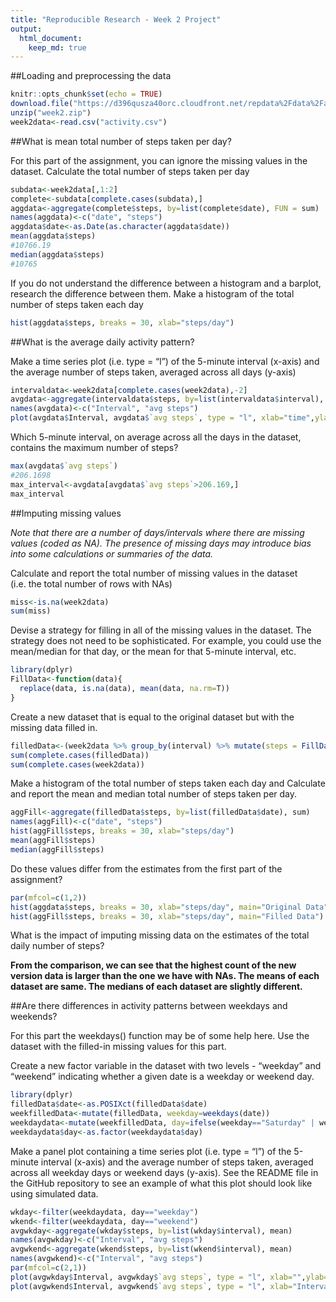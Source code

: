 ---
title: "Reproducible Research - Week 2 Project"
output: 
  html_document:
    keep_md: true
---
##Loading and preprocessing the data
```{r setup, include=FALSE}
knitr::opts_chunk$set(echo = TRUE)
download.file("https://d396qusza40orc.cloudfront.net/repdata%2Fdata%2Factivity.zip", destfile = "week2.zip")
unzip("week2.zip")
week2data<-read.csv("activity.csv")
```




##What is mean total number of steps taken per day?

For this part of the assignment, you can ignore the missing values in the dataset.
Calculate the total number of steps taken per day
```{r}
subdata<-week2data[,1:2]
complete<-subdata[complete.cases(subdata),]
aggdata<-aggregate(complete$steps, by=list(complete$date), FUN = sum)
names(aggdata)<-c("date", "steps")
aggdata$date<-as.Date(as.character(aggdata$date))
mean(aggdata$steps)
#10766.19
median(aggdata$steps)
#10765
```

If you do not understand the difference between a histogram and a barplot, research the difference between them. 
Make a histogram of the total number of steps taken each day 
```{r}
hist(aggdata$steps, breaks = 30, xlab="steps/day")
```




##What is the average daily activity pattern?

Make a time series plot (i.e. type = "l") of the 5-minute interval (x-axis) and the average number of steps taken, averaged across all days (y-axis)
```{r}
intervaldata<-week2data[complete.cases(week2data),-2]
avgdata<-aggregate(intervaldata$steps, by=list(intervaldata$interval), mean)
names(avgdata)<-c("Interval", "avg steps")
plot(avgdata$Interval, avgdata$`avg steps`, type = "l", xlab="time",ylab="avg steps")
```

Which 5-minute interval, on average across all the days in the dataset, contains the maximum number of steps?
```{r}
max(avgdata$`avg steps`)
#206.1698
max_interval<-avgdata[avgdata$`avg steps`>206.169,]
max_interval
```




##Imputing missing values

*Note that there are a number of days/intervals where there are missing values (coded as NA). *
*The presence of missing days may introduce bias into some calculations or summaries of the data.*

Calculate and report the total number of missing values in the dataset (i.e. the total number of rows with NAs)
```{r}
miss<-is.na(week2data)
sum(miss)
```

Devise a strategy for filling in all of the missing values in the dataset. The strategy does not need to be sophisticated. 
For example, you could use the mean/median for that day, or the mean for that 5-minute interval, etc.
```{r}
library(dplyr)
FillData<-function(data){
  replace(data, is.na(data), mean(data, na.rm=T))
}
```

Create a new dataset that is equal to the original dataset but with the missing data filled in.
```{r}
filledData<-(week2data %>% group_by(interval) %>% mutate(steps = FillData(steps)))
sum(complete.cases(filledData))
sum(complete.cases(week2data))
```

Make a histogram of the total number of steps taken each day and Calculate and report the mean and median total number of steps taken per day.
```{r}
aggFill<-aggregate(filledData$steps, by=list(filledData$date), sum)
names(aggFill)<-c("date", "steps")
hist(aggFill$steps, breaks = 30, xlab="steps/day")
mean(aggFill$steps)
median(aggFill$steps)
```

Do these values differ from the estimates from the first part of the assignment?
```{r}
par(mfcol=c(1,2))
hist(aggdata$steps, breaks = 30, xlab="steps/day", main="Original Data")
hist(aggFill$steps, breaks = 30, xlab="steps/day", main="Filled Data")
```

What is the impact of imputing missing data on the estimates of the total daily number of steps?

**From the comparison, we can see that the highest count of the new version data is larger than the one we have with NAs. The means of each dataset are same. The medians of each dataset are slightly different.**




##Are there differences in activity patterns between weekdays and weekends?

For this part the weekdays() function may be of some help here. Use the dataset with the filled-in missing values for this part.

Create a new factor variable in the dataset with two levels - "weekday" and "weekend" indicating whether a given date is a weekday or weekend day.
```{r}
library(dplyr)
filledData$date<-as.POSIXct(filledData$date)
weekfilledData<-mutate(filledData, weekday=weekdays(date))
weekdaydata<-mutate(weekfilledData, day=ifelse(weekday=="Saturday" | weekday=="Sunday", "weekend", "weekday"))
weekdaydata$day<-as.factor(weekdaydata$day)
```

Make a panel plot containing a time series plot (i.e. type = "l") of the 5-minute interval (x-axis) and the average number of steps taken, 
averaged across all weekday days or weekend days (y-axis). See the README file in the GitHub repository to see an example of what this plot should look 
like using simulated data.
```{r}
wkday<-filter(weekdaydata, day=="weekday")
wkend<-filter(weekdaydata, day=="weekend")
avgwkday<-aggregate(wkday$steps, by=list(wkday$interval), mean)
names(avgwkday)<-c("Interval", "avg steps")
avgwkend<-aggregate(wkend$steps, by=list(wkend$interval), mean)
names(avgwkend)<-c("Interval", "avg steps")
par(mfcol=c(2,1))
plot(avgwkday$Interval, avgwkday$`avg steps`, type = "l", xlab="",ylab="Number of steps", main = "Weekday")
plot(avgwkend$Interval, avgwkend$`avg steps`, type = "l", xlab="Interval",ylab="Number of steps", main="Weekend")
```

